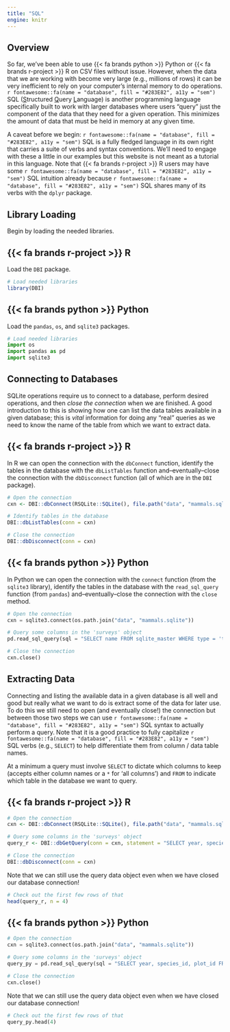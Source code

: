 ```yaml
---
title: "SQL"
engine: knitr
---
```


## Overview

So far, we've been able to use [{{< fa brands python >}} Python]{.py} or [{{< fa brands r-project >}} R]{.r} on CSV files without issue. However, when the data that we are working with become very large (e.g., millions of rows) it can be very inefficient to rely on your computer's internal memory to do operations. `r fontawesome::fa(name = "database", fill = "#283E82", a11y = "sem")` [SQL]{.sql} (<u>S</u>tructured <u>Q</u>uery <u>L</u>anguage) is another programming language specifically built to work with larger databases where users "query" just the component of the data that they need for a given operation. This minimizes the amount of data that must be held in memory at any given time.

A caveat before we begin: `r fontawesome::fa(name = "database", fill = "#283E82", a11y = "sem")` [SQL]{.sql} is a fully fledged language in its own right that carries a suite of verbs and syntax conventions. We'll need to engage with these a little in our examples but this website is not meant as a tutorial in this language. Note that [{{< fa brands r-project >}} R]{.r} users may have some `r fontawesome::fa(name = "database", fill = "#283E82", a11y = "sem")` [SQL]{.sql} intuition already because `r fontawesome::fa(name = "database", fill = "#283E82", a11y = "sem")` [SQL]{.sql} shares many of its verbs with the `dplyr` package.

## Library Loading

Begin by loading the needed libraries.

:::panel-tabset
## [{{< fa brands r-project >}}]{.r} R

Load the `DBI` package.

```r
# Load needed libraries
library(DBI)
```

## [{{< fa brands python >}}]{.py} Python

Load the `pandas`, `os`, and `sqlite3` packages.

```python
# Load needed libraries
import os
import pandas as pd
import sqlite3
```
:::

## Connecting to Databases

SQLite operations require us to connect to a database, perform desired operations, and then _close the connection_ when we are finished. A good introduction to this is showing how one can list the data tables available in a given database; this is _vital_ information for doing any "real" queries as we need to know the name of the table from which we want to extract data.

:::panel-tabset
## [{{< fa brands r-project >}}]{.r} R

In R we can open the connection with the `dbConnect` function, identify the tables in the database with the `dbListTables` function and--eventually--close the connection with the `dbDisconnect` function (all of which are in the `DBI` package).

```r
# Open the connection
cxn <- DBI::dbConnect(RSQLite::SQLite(), file.path("data", "mammals.sqlite"))

# Identify tables in the database
DBI::dbListTables(conn = cxn)

# Close the connection
DBI::dbDisconnect(conn = cxn)
```

## [{{< fa brands python >}}]{.py} Python

In Python we can open the connection with the `connect` function (from the `sqlite3` library), identify the tables in the database with the `read_sql_query` function (from `pandas`) and--eventually--close the connection with the `close` method.

```python
# Open the connection
cxn = sqlite3.connect(os.path.join("data", "mammals.sqlite"))

# Query some columns in the 'surveys' object
pd.read_sql_query(sql = "SELECT name FROM sqlite_master WHERE type = 'table'", con = cxn)

# Close the connection
cxn.close()
```
:::

## Extracting Data

Connecting and listing the available data in a given database is all well and good but really what we want to do is extract some of the data for later use. To do this we still need to open (and eventually close!) the connection but between those two steps we can use `r fontawesome::fa(name = "database", fill = "#283E82", a11y = "sem")` [SQL]{.sql} syntax to actually perform a query. Note that it is a good practice to fully capitalize `r fontawesome::fa(name = "database", fill = "#283E82", a11y = "sem")` [SQL]{.sql} verbs (e.g., `SELECT`) to help differentiate them from column / data table names.

At a minimum a query must involve `SELECT` to dictate which columns to keep (accepts either column names or a `*` for 'all columns') and `FROM` to indicate which table in the database we want to query.

:::panel-tabset
## [{{< fa brands r-project >}}]{.r} R

```r
# Open the connection
cxn <- DBI::dbConnect(RSQLite::SQLite(), file.path("data", "mammals.sqlite"))

# Query some columns in the 'surveys' object
query_r <- DBI::dbGetQuery(conn = cxn, statement = "SELECT year, species_id, plot_id FROM surveys")

# Close the connection
DBI::dbDisconnect(conn = cxn)
```

Note that we can still use the query data object even when we have closed our database connection!

```r
# Check out the first few rows of that
head(query_r, n = 4)
```

## [{{< fa brands python >}}]{.py} Python

```python
# Open the connection
cxn = sqlite3.connect(os.path.join("data", "mammals.sqlite"))

# Query some columns in the 'surveys' object
query_py = pd.read_sql_query(sql = "SELECT year, species_id, plot_id FROM surveys", con = cxn)

# Close the connection
cxn.close()
```

Note that we can still use the query data object even when we have closed our database connection!

```python
# Check out the first few rows of that
query_py.head(4)
```
:::

